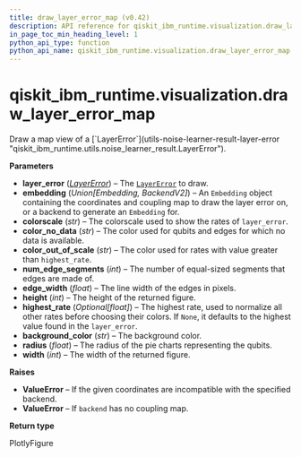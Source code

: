```yaml
---
title: draw_layer_error_map (v0.42)
description: API reference for qiskit_ibm_runtime.visualization.draw_layer_error_map in qiskit-ibm-runtime v0.42
in_page_toc_min_heading_level: 1
python_api_type: function
python_api_name: qiskit_ibm_runtime.visualization.draw_layer_error_map
---
```


<span id="qiskit-ibm-runtime-visualization-draw-layer-error-map" />

# qiskit\_ibm\_runtime.visualization.draw\_layer\_error\_map

<Function id="qiskit_ibm_runtime.visualization.draw_layer_error_map" isDedicatedPage={true} github="https://github.com/Qiskit/qiskit-ibm-runtime/tree/stable/0.42/qiskit_ibm_runtime/visualization/draw_layer_error.py#L30-L264" signature="draw_layer_error_map(layer_error, embedding, colorscale='Bluered', color_no_data='lightgray', color_out_of_scale='lightgreen', num_edge_segments=16, edge_width=4, height=500, highest_rate=None, background_color='white', radius=0.25, width=800)">
  Draw a map view of a [`LayerError`](utils-noise-learner-result-layer-error "qiskit_ibm_runtime.utils.noise_learner_result.LayerError").

  **Parameters**

  *   **layer\_error** ([*LayerError*](utils-noise-learner-result-layer-error "qiskit_ibm_runtime.utils.noise_learner_result.LayerError")) – The [`LayerError`](utils-noise-learner-result-layer-error "qiskit_ibm_runtime.utils.noise_learner_result.LayerError") to draw.
  *   **embedding** (*Union\[Embedding, BackendV2]*) – An `Embedding` object containing the coordinates and coupling map to draw the layer error on, or a backend to generate an `Embedding` for.
  *   **colorscale** (*str*) – The colorscale used to show the rates of `layer_error`.
  *   **color\_no\_data** (*str*) – The color used for qubits and edges for which no data is available.
  *   **color\_out\_of\_scale** (*str*) – The color used for rates with value greater than `highest_rate`.
  *   **num\_edge\_segments** (*int*) – The number of equal-sized segments that edges are made of.
  *   **edge\_width** (*float*) – The line width of the edges in pixels.
  *   **height** (*int*) – The height of the returned figure.
  *   **highest\_rate** (*Optional\[float]*) – The highest rate, used to normalize all other rates before choosing their colors. If `None`, it defaults to the highest value found in the `layer_error`.
  *   **background\_color** (*str*) – The background color.
  *   **radius** (*float*) – The radius of the pie charts representing the qubits.
  *   **width** (*int*) – The width of the returned figure.

  **Raises**

  *   **ValueError** – If the given coordinates are incompatible with the specified backend.
  *   **ValueError** – If `backend` has no coupling map.

  **Return type**

  PlotlyFigure
</Function>

